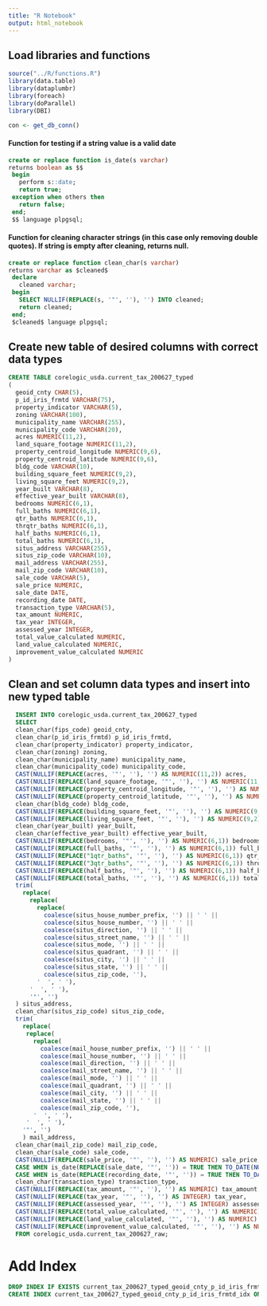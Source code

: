 ```yaml
---
title: "R Notebook"
output: html_notebook
---
```


## Load libraries and functions

```r
source("../R/functions.R")
library(data.table)
library(dataplumbr)
library(foreach)
library(doParallel)
library(DBI)
```

```r
con <- get_db_conn()
```

#### Function for testing if a string value is a valid date

```sql
create or replace function is_date(s varchar) 
returns boolean as $$
 begin
   perform s::date;
   return true;
 exception when others then
   return false;
 end;
 $$ language plpgsql;
```

#### Function for cleaning character strings (in this case only removing double quotes). If string is empty after cleaning, returns null.

```sql
create or replace function clean_char(s varchar) 
returns varchar as $cleaned$
 declare
   cleaned varchar;
 begin
   SELECT NULLIF(REPLACE(s, '"', ''), '') INTO cleaned;
   return cleaned;
 end;
 $cleaned$ language plpgsql;
```

## Create new table of desired columns with correct data types

```sql
CREATE TABLE corelogic_usda.current_tax_200627_typed
(
  geoid_cnty CHAR(5),
  p_id_iris_frmtd VARCHAR(75),
  property_indicator VARCHAR(5),
  zoning VARCHAR(100),
  municipality_name VARCHAR(255),
  municipality_code VARCHAR(20),
  acres NUMERIC(11,2),
  land_square_footage NUMERIC(11,2),
  property_centroid_longitude NUMERIC(9,6),
  property_centroid_latitude NUMERIC(9,6),
  bldg_code VARCHAR(10),
  building_square_feet NUMERIC(9,2),
  living_square_feet NUMERIC(9,2),
  year_built VARCHAR(8),
  effective_year_built VARCHAR(8),
  bedrooms NUMERIC(6,1),
  full_baths NUMERIC(6,1),
  qtr_baths NUMERIC(6,1),
  thrqtr_baths NUMERIC(6,1),
  half_baths NUMERIC(6,1),
  total_baths NUMERIC(6,1),
  situs_address VARCHAR(255),
  situs_zip_code VARCHAR(10),
  mail_address VARCHAR(255),
  mail_zip_code VARCHAR(10),
  sale_code VARCHAR(5),
  sale_price NUMERIC,
  sale_date DATE,
  recording_date DATE,
  transaction_type VARCHAR(5),
  tax_amount NUMERIC,
  tax_year INTEGER,
  assessed_year INTEGER,
  total_value_calculated NUMERIC,
  land_value_calculated NUMERIC,
  improvement_value_calculated NUMERIC
)
```

## Clean and set column data types and insert into new typed table

```sql
  INSERT INTO corelogic_usda.current_tax_200627_typed
  SELECT
  clean_char(fips_code) geoid_cnty, 
  clean_char(p_id_iris_frmtd) p_id_iris_frmtd, 
  clean_char(property_indicator) property_indicator, 
  clean_char(zoning) zoning, 
  clean_char(municipality_name) municipality_name, 
  clean_char(municipality_code) municipality_code,
  CAST(NULLIF(REPLACE(acres, '"', ''), '') AS NUMERIC(11,2)) acres, 
  CAST(NULLIF(REPLACE(land_square_footage, '"', ''), '') AS NUMERIC(11,2)) land_square_footage, 
  CAST(NULLIF(REPLACE(property_centroid_longitude, '"', ''), '') AS NUMERIC(9,6)) property_centroid_longitude, 
  CAST(NULLIF(REPLACE(property_centroid_latitude, '"', ''), '') AS NUMERIC(9,6)) property_centroid_latitude, 
  clean_char(bldg_code) bldg_code, 
  CAST(NULLIF(REPLACE(building_square_feet, '"', ''), '') AS NUMERIC(9,2)) building_square_feet, 
  CAST(NULLIF(REPLACE(living_square_feet, '"', ''), '') AS NUMERIC(9,2)) living_square_feet, 
  clean_char(year_built) year_built, 
  clean_char(effective_year_built) effective_year_built,
  CAST(NULLIF(REPLACE(bedrooms, '"', ''), '') AS NUMERIC(6,1)) bedrooms, 
  CAST(NULLIF(REPLACE(full_baths, '"', ''), '') AS NUMERIC(6,1)) full_baths, 
  CAST(NULLIF(REPLACE("1qtr_baths", '"', ''), '') AS NUMERIC(6,1)) qtr_baths, 
  CAST(NULLIF(REPLACE("3qtr_baths", '"', ''), '') AS NUMERIC(6,1)) thrqtr_baths, 
  CAST(NULLIF(REPLACE(half_baths, '"', ''), '') AS NUMERIC(6,1)) half_baths, 
  CAST(NULLIF(REPLACE(total_baths, '"', ''), '') AS NUMERIC(6,1)) total_baths, 
  trim(
    replace( 
      replace(
        replace(
          coalesce(situs_house_number_prefix, '') || ' ' ||
          coalesce(situs_house_number, '') || ' ' ||
          coalesce(situs_direction, '') || ' ' ||
          coalesce(situs_street_name, '') || ' ' ||
          coalesce(situs_mode, '') || ' ' ||
          coalesce(situs_quadrant, '') || ' ' ||
          coalesce(situs_city, '') || ' ' ||
          coalesce(situs_state, '') || ' ' ||
          coalesce(situs_zip_code, ''),
        '  ', ' '),
      '  ', ' '),
      '"', '')
  ) situs_address, 
  clean_char(situs_zip_code) situs_zip_code, 
  trim(
    replace(
     replace(
       replace(
         coalesce(mail_house_number_prefix, '') || ' ' ||
         coalesce(mail_house_number, '') || ' ' ||
         coalesce(mail_direction, '') || ' ' ||
         coalesce(mail_street_name, '') || ' ' ||
         coalesce(mail_mode, '') || ' ' ||
         coalesce(mail_quadrant, '') || ' ' ||
         coalesce(mail_city, '') || ' ' ||
         coalesce(mail_state, '') || ' ' ||
         coalesce(mail_zip_code, ''),
       '  ', ' '),
     '  ', ' '),
    '"', '')
    ) mail_address, 
  clean_char(mail_zip_code) mail_zip_code,
  clean_char(sale_code) sale_code, 
  CAST(NULLIF(REPLACE(sale_price, '"', ''), '') AS NUMERIC) sale_price, 
  CASE WHEN is_date(REPLACE(sale_date, '"', '')) = TRUE THEN TO_DATE(NULLIF(REPLACE(sale_date, '"', ''), ''), 'YYYYMMDD') ELSE NULL END sale_date,
  CASE WHEN is_date(REPLACE(recording_date, '"', '')) = TRUE THEN TO_DATE(NULLIF(REPLACE(recording_date, '"', ''), ''), 'YYYYMMDD') ELSE NULL END recording_date,
  clean_char(transaction_type) transaction_type,
  CAST(NULLIF(REPLACE(tax_amount, '"', ''), '') AS NUMERIC) tax_amount, 
  CAST(NULLIF(REPLACE(tax_year, '"', ''), '') AS INTEGER) tax_year, 
  CAST(NULLIF(REPLACE(assessed_year, '"', ''), '') AS INTEGER) assessed_year, 
  CAST(NULLIF(REPLACE(total_value_calculated, '"', ''), '') AS NUMERIC) total_value_calculated, 
  CAST(NULLIF(REPLACE(land_value_calculated, '"', ''), '') AS NUMERIC) land_value_calculated,
  CAST(NULLIF(REPLACE(improvement_value_calculated, '"', ''), '') AS NUMERIC) improvement_value_calculated
  FROM corelogic_usda.current_tax_200627_raw;
```

# Add Index

```sql
DROP INDEX IF EXISTS current_tax_200627_typed_geoid_cnty_p_id_iris_frmtd_idx;
CREATE INDEX current_tax_200627_typed_geoid_cnty_p_id_iris_frmtd_idx ON corelogic_usda.current_tax_200627_typed (geoid_cnty, p_id_iris_frmtd);
```

